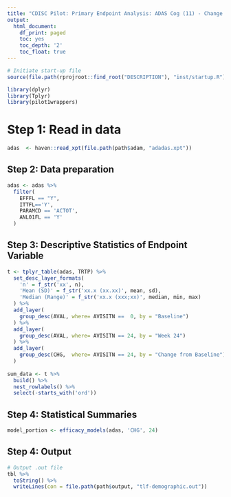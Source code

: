 ```yaml
---
title: "CDISC Pilot: Primary Endpoint Analysis: ADAS Cog (11) - Change from Baseline to Week 24 - LOCF"
output:
  html_document:
    df_print: paged
    toc: yes
    toc_depth: '2'
    toc_float: true
---
```


```r
# Initiate start-up file
source(file.path(rprojroot::find_root("DESCRIPTION"), "inst/startup.R"))
```

```r
library(dplyr)
library(Tplyr)
library(pilot1wrappers)
```

# Step 1: Read in data

```r
adas  <- haven::read_xpt(file.path(path$adam, "adadas.xpt")) 
```

## Step 2: Data preparation
```r
adas <- adas %>%
  filter(
    EFFFL == "Y",
    ITTFL=='Y',
    PARAMCD == 'ACTOT',
    ANL01FL == 'Y'
  )
```

## Step 3: Descriptive Statistics of Endpoint Variable
```r
t <- tplyr_table(adas, TRTP) %>% 
  set_desc_layer_formats(
    'n' = f_str('xx', n),
    'Mean (SD)' = f_str('xx.x (xx.xx)', mean, sd),
    'Median (Range)' = f_str('xx.x (xxx;xx)', median, min, max)
  ) %>% 
  add_layer(
    group_desc(AVAL, where= AVISITN ==  0, by = "Baseline")
  ) %>% 
  add_layer(
    group_desc(AVAL, where= AVISITN == 24, by = "Week 24")
  ) %>% 
  add_layer(
    group_desc(CHG,  where= AVISITN == 24, by = "Change from Baseline")
  )
  
sum_data <- t %>% 
  build() %>% 
  nest_rowlabels() %>% 
  select(-starts_with('ord'))
```
 
## Step 4: Statistical Summaries 

```r
model_portion <- efficacy_models(adas, 'CHG', 24)
```

## Step 4: Output

```r
# Output .out file 
tbl %>%
  toString() %>%
  writeLines(con = file.path(path$output, "tlf-demographic.out"))
```




